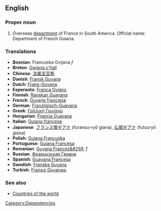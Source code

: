 ==English==

===Proper noun===

# Overseas [[department]] of France in South America. Official name: Department of French Guiana.
===Translations===
*'''Bosnian''': Francuska Gvijana ''f''
*'''Breton''': [[Gwiana c'hall]]
*'''Chinese''': [[法属圭亚那]]
*'''Danish''': [[Fransk Guyana]]
*'''Dutch''': [[Frans-Guyana]]
*'''Esperanto''': [[Franca Gviano]]
*'''Finnish''': [[Ranskan Guayana]]
*'''French''': [[Guyane française]]
*'''German''': [[Französisch-Guayana]]
*'''Greek''': [[Γαλλική Γουιάνα]]
*'''Hungarian''': [[Francia Guayana]]
*'''Italian''': [[Guiana francese]]
*'''Japanese''': [[フランス領ギアナ]] (furansu-ryō giana), [[仏領ギアナ]] (futsuryō giana)
*'''Polish''': [[Gujana Francuska]]
*'''Portuguese''': [[Guiana Francesa]]
*'''Romanian''': [[Guyana Francez&#259;]] ''f''
*'''Russian''': [[Французская Гвиана]]
*'''Spanish''': [[Guayana Francesa]]
*'''Swedish''': [[Franska Guyana]]
*'''Turkish''': [[Fransız Guyanası]]

===See also===
*[[Countries of the world]]

[[Category:Dependencies]]